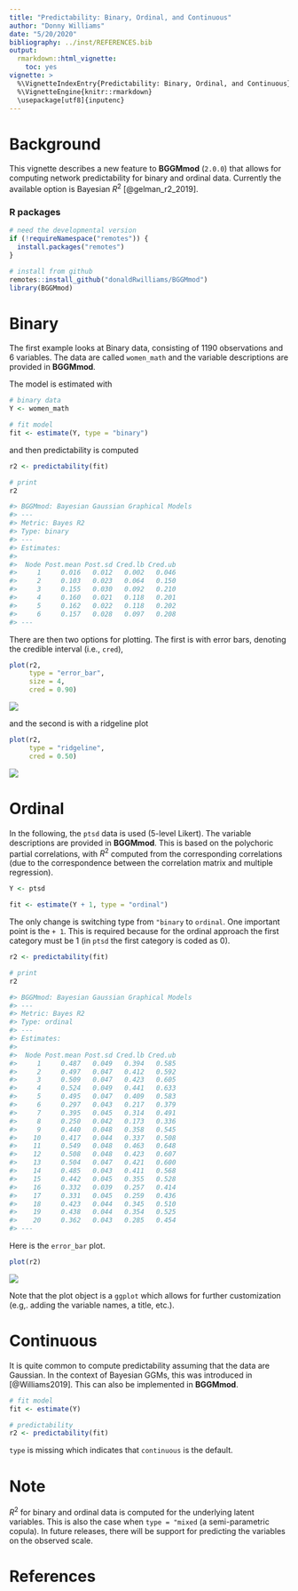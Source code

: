 ```yaml
---
title: "Predictability: Binary, Ordinal, and Continuous"
author: "Donny Williams"
date: "5/20/2020"
bibliography: ../inst/REFERENCES.bib
output: 
  rmarkdown::html_vignette:
    toc: yes
vignette: >
  %\VignetteIndexEntry{Predictability: Binary, Ordinal, and Continuous}
  %\VignetteEngine{knitr::rmarkdown}
  \usepackage[utf8]{inputenc}
---
```


# Background
This vignette describes a new feature to **BGGMmod** (`2.0.0`) that allows for 
computing network predictability for binary and ordinal data. Currently 
the available option is Bayesian $R^2$ [@gelman_r2_2019].


### R packages
```r
# need the developmental version
if (!requireNamespace("remotes")) { 
  install.packages("remotes")   
}   

# install from github
remotes::install_github("donaldRwilliams/BGGMmod")
library(BGGMmod)
```

# Binary
The first example looks at Binary data, consisting of 1190 observations and 6 variables. The data are called `women_math` and the variable descriptions are provided in **BGGMmod**.

The model is estimated with
```r
# binary data
Y <- women_math

# fit model
fit <- estimate(Y, type = "binary")
```

and then predictability is computed
```r
r2 <- predictability(fit)

# print
r2

#> BGGMmod: Bayesian Gaussian Graphical Models 
#> --- 
#> Metric: Bayes R2
#> Type: binary 
#> --- 
#> Estimates:
#> 
#>  Node Post.mean Post.sd Cred.lb Cred.ub
#>     1     0.016   0.012   0.002   0.046
#>     2     0.103   0.023   0.064   0.150
#>     3     0.155   0.030   0.092   0.210
#>     4     0.160   0.021   0.118   0.201
#>     5     0.162   0.022   0.118   0.202
#>     6     0.157   0.028   0.097   0.208
#> ---
```



There are then two options for plotting. The first is with error bars, denoting the credible interval (i.e., `cred`),
```r
plot(r2,
     type = "error_bar",
     size = 4,
     cred = 0.90)
```

![](../man/figures/binary_r2_error.png)

and the second is with a ridgeline plot
```r
plot(r2,
     type = "ridgeline",
     cred = 0.50)
```

![](../man/figures/binary_r2_ridge.png)

# Ordinal
In the following, the `ptsd` data is used (5-level Likert). The variable descriptions are provided in **BGGMmod**. This is based on the polychoric partial correlations, with $R^2$ computed from the corresponding correlations (due to the correspondence between the correlation matrix and multiple regression).

```r
Y <- ptsd

fit <- estimate(Y + 1, type = "ordinal")
```

The only change is switching type from `"binary` to `ordinal`. One important 
point is the `+ 1`. This is required because for the ordinal approach the first 
category must be 1 (in `ptsd` the first category is coded as 0).

```r
r2 <- predictability(fit)

# print 
r2 

#> BGGMmod: Bayesian Gaussian Graphical Models 
#> --- 
#> Metric: Bayes R2
#> Type: ordinal 
#> --- 
#> Estimates:
#> 
#>  Node Post.mean Post.sd Cred.lb Cred.ub
#>     1     0.487   0.049   0.394   0.585
#>     2     0.497   0.047   0.412   0.592
#>     3     0.509   0.047   0.423   0.605
#>     4     0.524   0.049   0.441   0.633
#>     5     0.495   0.047   0.409   0.583
#>     6     0.297   0.043   0.217   0.379
#>     7     0.395   0.045   0.314   0.491
#>     8     0.250   0.042   0.173   0.336
#>     9     0.440   0.048   0.358   0.545
#>    10     0.417   0.044   0.337   0.508
#>    11     0.549   0.048   0.463   0.648
#>    12     0.508   0.048   0.423   0.607
#>    13     0.504   0.047   0.421   0.600
#>    14     0.485   0.043   0.411   0.568
#>    15     0.442   0.045   0.355   0.528
#>    16     0.332   0.039   0.257   0.414
#>    17     0.331   0.045   0.259   0.436
#>    18     0.423   0.044   0.345   0.510
#>    19     0.438   0.044   0.354   0.525
#>    20     0.362   0.043   0.285   0.454
#> ---
```

Here is the `error_bar` plot.
```r
plot(r2)
```

![](../man/figures/ordinal_r2_error.png)

Note that the plot object is a `ggplot` which allows for further customization (e.g,. adding the variable names, a title, etc.).

# Continuous
It is quite common to compute predictability assuming that the data are Gaussian. In the context of Bayesian GGMs, this was introduced in [@Williams2019]. This can also be implemented in **BGGMmod**.

```r
# fit model
fit <- estimate(Y)

# predictability
r2 <- predictability(fit)
```

`type` is missing which indicates that `continuous` is the default.

# Note
$R^2$ for binary and ordinal data is computed for the underlying latent variables. This is also the case
when `type = "mixed` (a semi-parametric copula). In future releases, there will be support for predicting 
the variables on the observed scale.

# References
